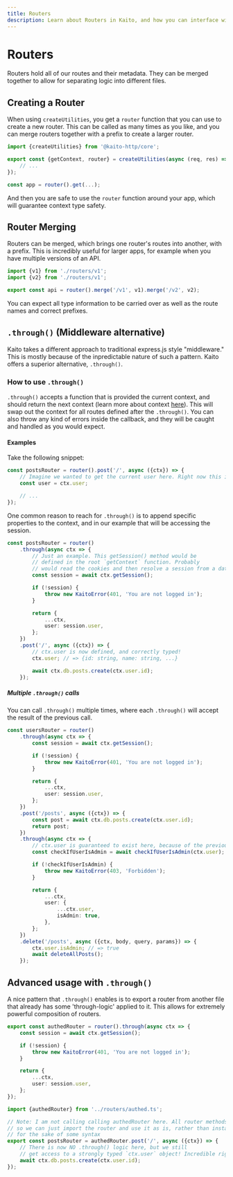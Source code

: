 ```yaml
---
title: Routers
description: Learn about Routers in Kaito, and how you can interface with them in your app
---
```



# Routers

Routers hold all of our routes and their metadata. They can be merged together to allow for separating logic into different files.

## Creating a Router

When using `createUtilities`, you get a `router` function that you can use to create a new router. This can be called as many times as you like, and you can merge routers together with a prefix to create a larger router.

```ts {1,3}
import {createUtilities} from '@kaito-http/core';

export const {getContext, router} = createUtilities(async (req, res) => {
	// ...
});

const app = router().get(...);
```

And then you are safe to use the `router` function around your app, which will guarantee context type safety.

## Router Merging

Routers can be merged, which brings one router's routes into another, with a prefix. This is incredibly useful for larger apps, for example when you have multiple versions of an API.

```ts {4}
import {v1} from './routers/v1';
import {v2} from './routers/v1';

export const api = router().merge('/v1', v1).merge('/v2', v2);
```

You can expect all type information to be carried over as well as the route names and correct prefixes.

## `.through()` (Middleware alternative)

Kaito takes a different approach to traditional express.js style "middleware." This is mostly because of the inpredictable nature of such a pattern. Kaito offers a superior alternative, `.through()`.

### How to use `.through()`

`.through()` accepts a function that is provided the current context, and should return the next context (learn more about context [here](/documentation/context)). This will swap out the context for all routes defined after the `.through()`. You can also throw any kind of errors inside the callback, and they will be caught and handled as you would expect.

#### Examples

Take the following snippet:

```ts
const postsRouter = router().post('/', async ({ctx}) => {
	// Imagine we wanted to get the current user here. Right now this is not defined anywhere
	const user = ctx.user;

	// ...
});
```

One common reason to reach for `.through()` is to append specific properties to the context, and in our example that will be accessing the session.

```ts
const postsRouter = router()
	.through(async ctx => {
		// Just an example. This getSession() method would be
		// defined in the root `getContext` function. Probably
		// would read the cookies and then resolve a session from a database.
		const session = await ctx.getSession();

		if (!session) {
			throw new KaitoError(401, 'You are not logged in');
		}

		return {
			...ctx,
			user: session.user,
		};
	})
	.post('/', async ({ctx}) => {
		// ctx.user is now defined, and correctly typed!
		ctx.user; // => {id: string, name: string, ...}

		await ctx.db.posts.create(ctx.user.id);
	});
```

##### Multiple `.through()` calls

You can call `.through()` multiple times, where each `.through()` will accept the result of the previous call.

```ts
const usersRouter = router()
	.through(async ctx => {
		const session = await ctx.getSession();

		if (!session) {
			throw new KaitoError(401, 'You are not logged in');
		}

		return {
			...ctx,
			user: session.user,
		};
	})
	.post('/posts', async ({ctx}) => {
		const post = await ctx.db.posts.create(ctx.user.id);
		return post;
	})
	.through(async ctx => {
		// ctx.user is guaranteed to exist here, because of the previous `.through()`
		const checkIfUserIsAdmin = await checkIfUserIsAdmin(ctx.user);

		if (!checkIfUserIsAdmin) {
			throw new KaitoError(403, 'Forbidden');
		}

		return {
			...ctx,
			user: {
				...ctx.user,
				isAdmin: true,
			},
		};
	})
	.delete('/posts', async ({ctx, body, query, params}) => {
		ctx.user.isAdmin; // => true
		await deleteAllPosts();
	});
```

## Advanced usage with `.through()`

A nice pattern that `.through()` enables is to export a router from another file that already has some 'through-logic' applied to it. This allows for extremely powerful composition of routers.

```ts filename="routers/authed.ts"
export const authedRouter = router().through(async ctx => {
	const session = await ctx.getSession();

	if (!session) {
		throw new KaitoError(401, 'You are not logged in');
	}

	return {
		...ctx,
		user: session.user,
	};
});
```

```ts filename="routes/posts.ts"
import {authedRouter} from '../routers/authed.ts';

// Note: I am not calling calling authedRouter here. All router methods are immutable
// so we can just import the router and use it as is, rather than instantiating it again
// for the sake of some syntax
export const postsRouter = authedRouter.post('/', async ({ctx}) => {
	// There is now NO .through() logic here, but we still
	// get access to a strongly typed `ctx.user` object! Incredible right?
	await ctx.db.posts.create(ctx.user.id);
});
```

